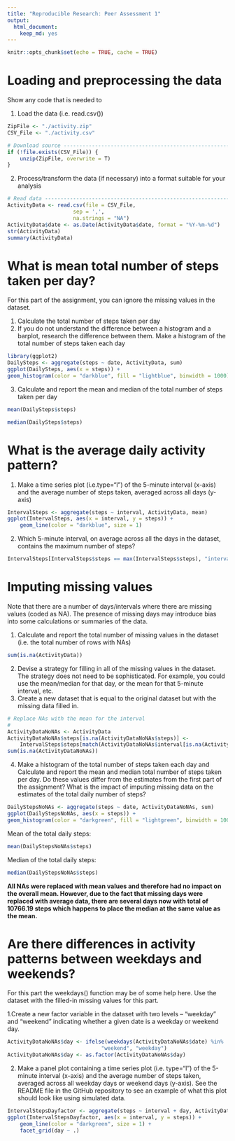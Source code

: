 ---
title: "Reproducible Research: Peer Assessment 1"
output: 
  html_document: 
    keep_md: yes
---

```{r setup, include=FALSE}
knitr::opts_chunk$set(echo = TRUE, cache = TRUE)
```

# Loading and preprocessing the data

Show any code that is needed to

1. Load the data (i.e. read.csv())

```{r zipfile}
ZipFile <- "./activity.zip"
CSV_File <- "./activity.csv"

# Download source ---------------------------------------------------------
if (!file.exists(CSV_File)) {
    unzip(ZipFile, overwrite = T)
}
```

2. Process/transform the data (if necessary) into a format suitable for your analysis

```{r read_data}
# Read data ---------------------------------------------------------------
ActivityData <- read.csv(file = CSV_File,
                     sep = ',',
                     na.strings = "NA")
ActivityData$date <- as.Date(ActivityData$date, format = "%Y-%m-%d")
str(ActivityData)
summary(ActivityData)
```

# What is mean total number of steps taken per day?

For this part of the assignment, you can ignore the missing values in the dataset.

1. Calculate the total number of steps taken per day
2. If you do not understand the difference between a histogram and a barplot, research the difference between them. Make a histogram of the total number of steps taken each day

```{r daily_steps_hist}
library(ggplot2)
DailySteps <- aggregate(steps ~ date, ActivityData, sum)
ggplot(DailySteps, aes(x = steps)) +
geom_histogram(color = "darkblue", fill = "lightblue", binwidth = 1000)
```

3. Calculate and report the mean and median of the total number of steps taken per day

```{r mean_daily}
mean(DailySteps$steps)
```

```{r median_daily}
median(DailySteps$steps)
```

# What is the average daily activity pattern?

1. Make a time series plot (i.e.type="l") of the 5-minute interval (x-axis) and the average number of steps taken, averaged across all days (y-axis)

```{r average_interval_steps}
IntervalSteps <- aggregate(steps ~ interval, ActivityData, mean)
ggplot(IntervalSteps, aes(x = interval, y = steps)) +
    geom_line(color = "darkblue", size = 1)
```

2. Which 5-minute interval, on average across all the days in the dataset, contains the maximum number of steps?

```{r max_step_interval}
IntervalSteps[IntervalSteps$steps == max(IntervalSteps$steps), "interval"]
```

# Imputing missing values

Note that there are a number of days/intervals where there are missing values (coded as NA). The presence of missing days may introduce bias into some calculations or summaries of the data.

1. Calculate and report the total number of missing values in the dataset (i.e. the total number of rows with NAs)

```{r}
sum(is.na(ActivityData))
```

2. Devise a strategy for filling in all of the missing values in the dataset. The strategy does not need to be sophisticated. For example, you could use the mean/median for that day, or the mean for that 5-minute interval, etc.
3. Create a new dataset that is equal to the original dataset but with the missing data filled in.

```{r replace_NAs}
# Replace NAs with the mean for the interval
#
ActivityDataNoNAs <- ActivityData
ActivityDataNoNAs$steps[is.na(ActivityDataNoNAs$steps)] <- 
    IntervalSteps$steps[match(ActivityDataNoNAs$interval[is.na(ActivityDataNoNAs$steps)],IntervalSteps$interval)]
sum(is.na(ActivityDataNoNAs))
```

4. Make a histogram of the total number of steps taken each day and Calculate and report the mean and median total number of steps taken per day. Do these values differ from the estimates from the first part of the assignment? What is the impact of imputing missing data on the estimates of the total daily number of steps?

```{r daily steps_hist_no_ NAs}
DailyStepsNoNAs <- aggregate(steps ~ date, ActivityDataNoNAs, sum)
ggplot(DailyStepsNoNAs, aes(x = steps)) +
geom_histogram(color = "darkgreen", fill = "lightgreen", binwidth = 1000)
```

Mean of the total daily steps: 

```{r mean_daily_no_NAs}
mean(DailyStepsNoNAs$steps)
```

Median of the total daily steps:

```{r median_daily_no_NAs}
median(DailyStepsNoNAs$steps)
```

**All NAs were replaced with mean values and therefore had no impact on the overall mean. However, due to the fact that missing days were replaced with average data, there are several days now with total of 10766.19 steps which happens to place the median at the same value as the mean.**


# Are there differences in activity patterns between weekdays and weekends?

For this part the weekdays() function may be of some help here. Use the dataset with the filled-in missing values for this part.

1.Create a new factor variable in the dataset with two levels – “weekday” and “weekend” indicating whether a given date is a weekday or weekend day.

```{r day_factor}
ActivityDataNoNAs$day <- ifelse(weekdays(ActivityDataNoNAs$date) %in%  c("Saturday", "Sunday"), 
                              "weekend", "weekday")
ActivityDataNoNAs$day <- as.factor(ActivityDataNoNAs$day)
```

2. Make a panel plot containing a time series plot (i.e. type="l") of the 5-minute interval (x-axis) and the average number of steps taken, averaged across all weekday days or weekend days (y-axis). See the README file in the GitHub repository to see an example of what this plot should look like using simulated data.

```{r average_interval_steps_weekdays_vs_weekends}
IntervalStepsDayfactor <- aggregate(steps ~ interval + day, ActivityDataNoNAs, mean)
ggplot(IntervalStepsDayfactor, aes(x = interval, y = steps)) +
    geom_line(color = "darkgreen", size = 1) +
    facet_grid(day ~ .)
```
